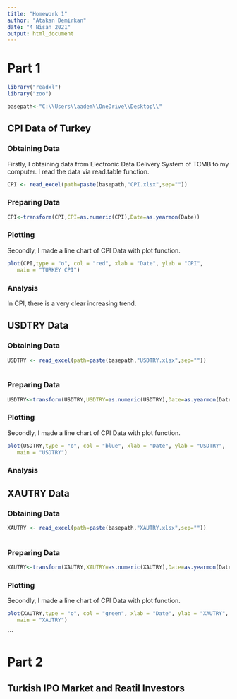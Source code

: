 ```yaml
---
title: "Homework 1"
author: "Atakan Demirkan"
date: "4 Nisan 2021"
output: html_document
---
```

# Part 1

```r
library("readxl")
library("zoo")
```

```r
basepath<-"C:\\Users\\aadem\\OneDrive\\Desktop\\"
```


## CPI Data of Turkey
### Obtaining Data

Firstly, I obtaining data from Electronic Data Delivery System of TCMB to my computer. I read the data via read.table function.

```r
CPI <- read_excel(path=paste(basepath,"CPI.xlsx",sep="")) 
```

### Preparing Data

```r
CPI<-transform(CPI,CPI=as.numeric(CPI),Date=as.yearmon(Date))
```


### Plotting

Secondly, I made a line chart of CPI Data with plot function.

```r
plot(CPI,type = "o", col = "red", xlab = "Date", ylab = "CPI",
   main = "TURKEY CPI")
```

### Analysis
  In CPI, there is a very clear increasing trend.

## USDTRY Data

### Obtaining Data

```r
USDTRY <- read_excel(path=paste(basepath,"USDTRY.xlsx",sep="")) 
                      
```
### Preparing Data

```r
USDTRY<-transform(USDTRY,USDTRY=as.numeric(USDTRY),Date=as.yearmon(Date))
```

### Plotting

Secondly, I made a line chart of CPI Data with plot function.

```r
plot(USDTRY,type = "o", col = "blue", xlab = "Date", ylab = "USDTRY",
   main = "USDTRY")
```

### Analysis

## XAUTRY Data

### Obtaining Data

```r
XAUTRY <- read_excel(path=paste(basepath,"XAUTRY.xlsx",sep="")) 
                      
```
### Preparing Data

```r
XAUTRY<-transform(XAUTRY,XAUTRY=as.numeric(XAUTRY),Date=as.yearmon(Date))
```

### Plotting

Secondly, I made a line chart of CPI Data with plot function.

```r
plot(XAUTRY,type = "o", col = "green", xlab = "Date", ylab = "XAUTRY",
   main = "XAUTRY")
```
```

# Part 2
## Turkish IPO Market and Reatil Investors


